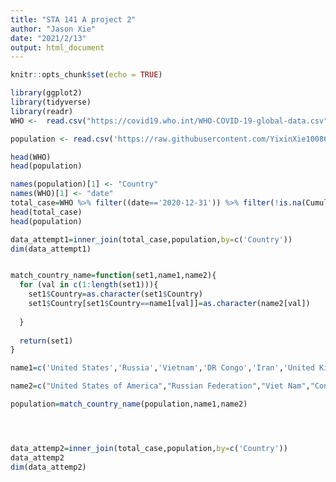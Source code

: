 ```yaml
---
title: "STA 141 A project 2"
author: "Jason Xie"
date: "2021/2/13"
output: html_document
---
```


```r
knitr::opts_chunk$set(echo = TRUE)
```

```r
library(ggplot2)
library(tidyverse)
library(readr)
WHO <-  read.csv("https://covid19.who.int/WHO-COVID-19-global-data.csv")

population <- read.csv('https://raw.githubusercontent.com/YixinXie10086/Project-141A/master/Main%20project/population_by_country_2020%20(1).csv')

head(WHO)
head(population)
```

```r
names(population)[1] <- "Country"
names(WHO)[1] <- "date"
total_case=WHO %>% filter((date=='2020-12-31')) %>% filter(!is.na(Cumulative_cases)) %>% select(Country,Cumulative_cases)
head(total_case)
head(population)

data_attempt1=inner_join(total_case,population,by=c('Country'))
dim(data_attempt1)


match_country_name=function(set1,name1,name2){
  for (val in c(1:length(set1))){
    set1$Country=as.character(set1$Country)
    set1$Country[set1$Country==name1[val]]=as.character(name2[val])
    
  }
  
  return(set1)
}

name1=c('United States','Russia','Vietnam','DR Congo','Iran','United Kingdom',"Tanzania","South Korea","Venezuela","Côte d’Ivoire","North Korea","Syria","Bolivia","Czech Republic (Czechia)","Laos","Moldova","Brunei","Sao Tome & Principe",'Micronesia',"St. Vincent & Grenadines","Northern Mariana Islands","Saint Kitts & Nevis","Turks and Caicos","Wallis & Futuna","Saint Pierre & Miquelon",'Falkland Islands (Malvinas)')

name2=c("United States of America","Russian Federation","Viet Nam","Congo","Iran (Islamic Republic of)","The United Kingdom","United Republic of Tanzania","Republic of Korea","Venezuela (Bolivarian Republic of)","Côte d’Ivoire","Democratic People's Republic of Korea","Syrian Arab Republic","Bolivia (Plurinational State of)","Czechia","Lao People's Democratic Republic","Republic of Moldova","Brunei Darussalam","Sao Tome and Principe","Micronesia (Federated States of)","Saint Vincent and the Grenadines","Northern Mariana Islands (Commonwealth of the)","Saint Kitts and Nevis","Turks and Caicos Islands","Wallis and Futuna","Saint Pierre and Miquelon","Falkland Islands (Malvinas)")

population=match_country_name(population,name1,name2)




data_attemp2=inner_join(total_case,population,by=c('Country'))
data_attemp2
dim(data_attemp2)


```

